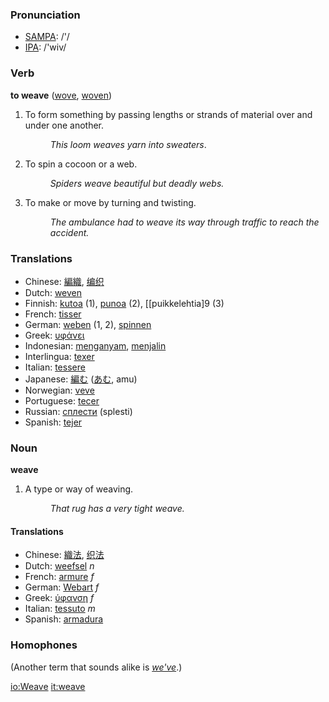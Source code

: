 === Pronunciation ===
*[[w:SAMPA|SAMPA]]: /'/
*[[w:IPA|IPA]]: /'wiv/

=== Verb ===

'''to weave''' ([[wove]], [[woven]])

#To form something by passing lengths or strands of material over and under one another. 
#:''This loom weaves yarn into sweaters''. 
#To spin a cocoon or a web. 
#:''Spiders weave beautiful but deadly webs.'' 
#To make or move by turning and twisting. 
#:''The ambulance had to weave its way through traffic to reach the accident.''

=== Translations ===
*Chinese: [[編織]], [[编织]]
*Dutch: [[weven]]
*Finnish: [[kutoa]] (1), [[punoa]] (2), [[puikkelehtia]9 (3)
*French: [[tisser]]
*German: [[weben]] (1, 2), [[spinnen]]
*Greek: [[υφάνει]]
*Indonesian: [[anyam|menganyam]], [[jalin|menjalin]]
*Interlingua: [[texer]]
*Italian: [[tessere]]
*Japanese: [[編む]] ([[あむ]], amu)
*Norwegian: [[veve]]
*Portuguese: [[tecer]]
*Russian: [[сплести]] (splesti)
*Spanish: [[tejer]]

=== Noun ===
'''weave'''<!-- uncountable but also countable? -->

#­A type or way of weaving. 
#:''That rug has a very tight weave.''

====Translations====
*Chinese: [[織法]], [[织法]]
*Dutch: [[weefsel]] ''n''
*French: [[armure]] ''f''
*German: [[Webart]] ''f''
*Greek: [[ύφανση]] ''f''
*Italian: [[tessuto]] ''m''
*Spanish: [[armadura]]

=== Homophones ===
(Another term that sounds alike is ''[[weve|we've]]''.)

[[io:Weave]]
[[it:weave]]